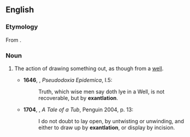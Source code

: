 ==English==

===Etymology===
From {{suffix|exantlate|ation|lang=en}}.

===Noun===
{{en-noun|-}}

# {{lb|en|obsolete}} The action of drawing something out, as though from a [[well]].
#* '''1646''', {{w|Thomas Browne}}, ''Pseudodoxia Epidemica'', I.5:
#*: Truth, which wise men say doth lye in a Well, is not recoverable, but by '''exantlation'''.
#* '''1704''', {{w|Jonathan Swift}}, ''A Tale of a Tub'', Penguin 2004, p. 13:
#*: I do not doubt to lay open, by untwisting or unwinding, and either to draw up by '''exantlation''', or display by incision.